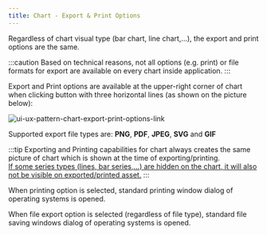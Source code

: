 ```yaml
---
title: Chart - Export & Print Options
---
```


Regardless of chart visual type (bar chart, line chart,...), the export and print options are the same.

:::caution
Based on technical reasons, not all options (e.g. print) or file formats for export are available on every chart inside application.
:::

Export and Print options are available at the upper-right corner of chart when clicking button with three horizontal lines (as shown on the picture below):

<img src={uiUxPatternChartExportPrintOptions.src} alt="ui-ux-pattern-chart-export-print-options-link" />

Supported export file types are: **PNG**, **PDF**, **JPEG**, **SVG** and **GIF**

:::tip
Exporting and Printing capabilities for chart always creates the same picture of chart which is shown at the time of exporting/printing.<br />
<u>If some series types (lines, bar series,...) are hidden on the chart, it will also not be visible on exported/printed asset.</u>
:::

When printing option is selected, standard printing window dialog of operating systems is opened.

When file export option is selected (regardless of file type), standard file saving windows dialog of operating systems is opened.
